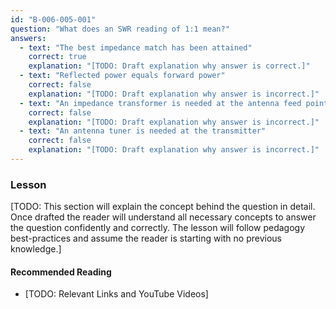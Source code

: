 ```yaml
---
id: "B-006-005-001"
question: "What does an SWR reading of 1:1 mean?"
answers:
  - text: "The best impedance match has been attained"
    correct: true
    explanation: "[TODO: Draft explanation why answer is correct.]"
  - text: "Reflected power equals forward power"
    correct: false
    explanation: "[TODO: Draft explanation why answer is incorrect.]"
  - text: "An impedance transformer is needed at the antenna feed point"
    correct: false
    explanation: "[TODO: Draft explanation why answer is incorrect.]"
  - text: "An antenna tuner is needed at the transmitter"
    correct: false
    explanation: "[TODO: Draft explanation why answer is incorrect.]"
---
```


### Lesson

[TODO: This section will explain the concept behind the question in detail. Once drafted the reader will understand all necessary concepts to answer the question confidently and correctly. The lesson will follow pedagogy best-practices and assume the reader is starting with no previous knowledge.]

#### Recommended Reading

- [TODO: Relevant Links and YouTube Videos]
